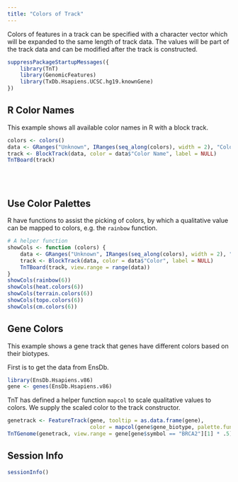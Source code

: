```yaml
---
title: "Colors of Track"
---
```


Colors of features in a track can be specified with a character vector which will
be expanded to the same length of track data. The values will be part of the track
data and can be modified after the track is constructed.


```r
suppressPackageStartupMessages({
    library(TnT)
    library(GenomicFeatures)
    library(TxDb.Hsapiens.UCSC.hg19.knownGene)
})
```


## R Color Names

This example shows all available color names in R with a block track.


```r
colors <- colors()
data <- GRanges("Unknown", IRanges(seq_along(colors), width = 2), "Color Name" = colors)
track <- BlockTrack(data, color = data$"Color Name", label = NULL)
TnTBoard(track)
```

<br/> <br/>

## Use Color Palettes

R have functions to assist the picking of colors, by which a qualitative value
can be mapped to colors, e.g. the `rainbow` function.

```r
# A helper function
showCols <- function (colors) {
    data <- GRanges("Unknown", IRanges(seq_along(colors), width = 2), "Color" = colors)
    track <- BlockTrack(data, color = data$"Color", label = NULL)
    TnTBoard(track, view.range = range(data))
}
showCols(rainbow(6))
showCols(heat.colors(6))
showCols(terrain.colors(6))
showCols(topo.colors(6))
showCols(cm.colors(6))
```

## Gene Colors

This example shows a gene track that genes have different colors based on their biotypes.

First is to get the data from EnsDb.

```r
library(EnsDb.Hsapiens.v86)
gene <- genes(EnsDb.Hsapiens.v86)
```

TnT has defined a helper function `mapcol` to scale qualitative values to colors.
We supply the scaled color to the track constructor.

```r
genetrack <- FeatureTrack(gene, tooltip = as.data.frame(gene),
                          color = mapcol(gene$gene_biotype, palette.fun = grDevices::rainbow))
TnTGenome(genetrack, view.range = gene[gene$symbol == "BRCA2"][1] * .5)
```


## Session Info

```r
sessionInfo()
```

